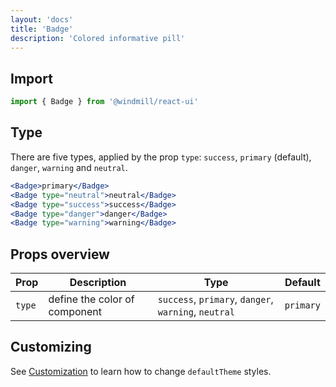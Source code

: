 ```yaml
---
layout: 'docs'
title: 'Badge'
description: 'Colored informative pill'
---
```


## Import

```jsx
import { Badge } from '@windmill/react-ui'
```

## Type

There are five types, applied by the prop `type`: `success`, `primary` (default), `danger`, `warning` and `neutral`.

```jsx live
<Badge>primary</Badge>
<Badge type="neutral">neutral</Badge>
<Badge type="success">success</Badge>
<Badge type="danger">danger</Badge>
<Badge type="warning">warning</Badge>
```

## Props overview

| Prop   | Description                   | Type                                                 | Default   |
| ------ | ----------------------------- | ---------------------------------------------------- | --------- |
| `type` | define the color of component | `success`, `primary`, `danger`, `warning`, `neutral` | `primary` |

## Customizing

See [Customization](../customization) to learn how to change `defaultTheme` styles.
